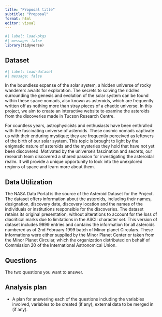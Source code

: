 ```yaml
---
title: "Proposal title"
subtitle: "Proposal"
format: html
editor: visual
---
```


```r
#| label: load-pkgs
#| message: false
library(tidyverse)
```

## Dataset

```r
#| label: load-dataset
#| message: false
```

In the boundless expanse of the solar system, a hidden  universe of rocky wanderers awaits for exploration. The secrets to solving the riddles surrounding the genesis and evolution of the solar system can be found within these space nomads, also known as asteroids, which are frequently written off as nothing more than stray pieces of a chaotic universe. In this project, we aim to create an interactive website to examine the asteroids from the discoveries made in Tucson Research Centre.

For countless years, astrophysicists and enthusiasts have been enthralled with the fascinating universe of asteroids. These cosmic nomads captivate us with their enduring mystique; they are frequently perceived as leftovers of the birth of our solar system. This topic is brought to light by the enigmatic nature of asteroids and the mysteries they hold that have not yet been discovered. Motivated by the universe's fascination and secrets, our research team discovered a shared passion for investigating the asteroidal realm. It will provide a unique opportunity to look into the unexplored regions of space and learn more about them.

## Data Utilization

The NASA Data Portal is the source of the Asteroid Dataset for the Project. The dataset offers  information about the asteroids, including their names, designation, discovery date, discovery location and the names of the individuals or institutions responsible for the discoveries. The dataset retains its original presentation, without alterations to account for the loss of diacritical marks due to limitations in the ASCII character set. This version of dataset includes 9999 entries and contains the information for all asteroids numbered as of 2nd February 1999 batch of Minor planet Circulars. These informations were either supplied by the Minor Planet Center or taken from the Minor Planet Circular, which the organization distributed on behalf of Commission 20 of the International Astronomical Union.

## Questions

The two questions you want to answer.

## Analysis plan

-   A plan for answering each of the questions including the variables involved, variables to be created (if any), external data to be merged in (if any).
